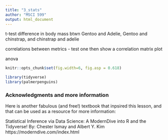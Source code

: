 ```yaml
---
title: "3_stats"
author: "MSCI 599"
output: html_document
---
```


t-test difference in body mass btwn Gentoo and Adelie, Gentoo and chinstrap, and chinstrap and adelie

correlations between metrics - test one then show a correlation matrix plot

anova

```r
knitr::opts_chunk$set(fig.width=6, fig.asp = 0.618) 
```

```r
library(tidyverse)
library(palmerpenguins)
```


### Acknowledgments and more information

Here is another fabulous (and free!) textbook that inpsired this lesson, and that can be used as a resource for more information:

Statistical Inference via Data Science: A ModernDive into R and the Tidyverse!
By: Chester Ismay and Albert Y. Kim
https://moderndive.com/index.html